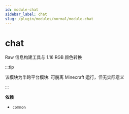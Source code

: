 ```yaml
---
id: module-chat
sidebar_label: chat
slug: /plugin/modules/normal/module-chat
---
```


# chat

Raw 信息构建工具与 1.16 RGB 颜色转换

:::tip

该模块为半跨平台模块: 可脱离 Minecraft 运行，但无实际意义

:::

**依赖**

- `common`